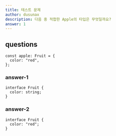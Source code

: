 ```yaml
---
title: 테스트 문제
author: dusunax
description: 다음 중 적합한 Apple의 타입은 무엇일까요?
answer: 1
---
```


## questions

```tsx
const apple: Fruit = {
  color: "red",
};
```

### answer-1

```tsx
interface Fruit {
  color: string;
}
```

### answer-2

```tsx
interface Fruit {
  color: "red";
}
```
